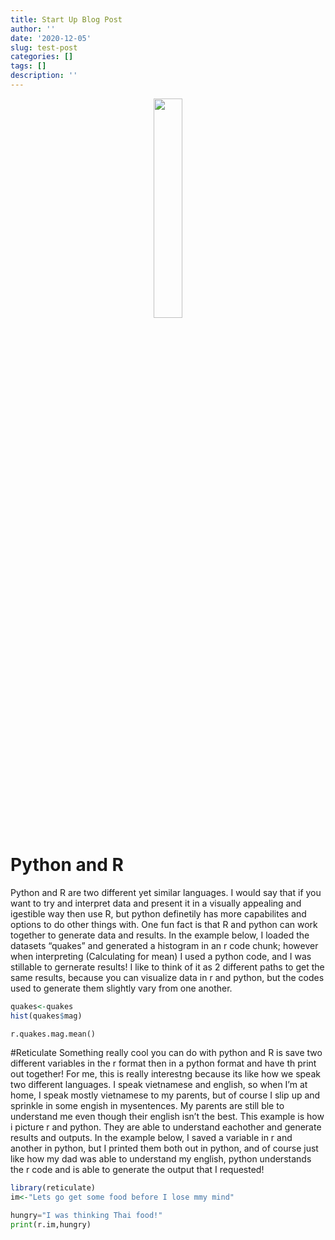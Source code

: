 ```yaml
---
title: Start Up Blog Post
author: ''
date: '2020-12-05'
slug: test-post
categories: []
tags: []
description: ''
---
```


<center>
![](/post/2020-12-05-test-post_files/Puppy.jpeg){width=30%}
</center>
# Python and R

Python and R are two different yet similar languages. I would say that if you want to try and interpret data and present it in a visually appealing and igestible way then use R, but python definetily has more capabilites and options to do other things with. One fun fact is that R and python can work together to generate data and results. In the example below, I loaded the datasets "quakes" and generated a histogram in an r code chunk; however when interpreting (Calculating for mean) I used a python code, and I was stillable to gernerate results! I like to think of it as 2 different paths to get the same results, because you can visualize data in r and python, but the codes used to generate them slightly vary from one another. 

```r
quakes<-quakes
hist(quakes$mag)
```

```python
r.quakes.mag.mean()
```

#Reticulate 
Something really cool you can do with python and R is save two different variables in the r format then in a python format and have th print out together! For me, this is really interestng because its like how we speak two different languages. I speak vietnamese and english, so when I'm at home, I speak mostly vietnamese to my parents, but of course I slip up and sprinkle in some engish in mysentences. My parents are still ble to understand me even though their english isn't the best. This example is how i picture r and python. They are able to understand eachother and generate results and outputs. In the example below, I saved a variable in r and another in python, but I printed them both out in python, and of course just like how my dad was able to understand my english, python understands the r code and is able to generate the output that I requested! 

```r
library(reticulate)
im<-"Lets go get some food before I lose mmy mind"
```

```python
hungry="I was thinking Thai food!"
print(r.im,hungry)
```


